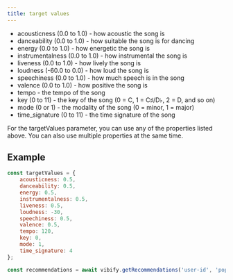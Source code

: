 ```yaml
---
title: target values
---
```



- acousticness (0.0 to 1.0) - how acoustic the song is
- danceability (0.0 to 1.0) - how suitable the song is for dancing
- energy (0.0 to 1.0) - how energetic the song is
- instrumentalness (0.0 to 1.0) - how instrumental the song is
- liveness (0.0 to 1.0) - how lively the song is
- loudness (-60.0 to 0.0) - how loud the song is
- speechiness (0.0 to 1.0) - how much speech is in the song
- valence (0.0 to 1.0) - how positive the song is
- tempo - the tempo of the song
- key (0 to 11) - the key of the song (0 = C, 1 = C♯/D♭, 2 = D, and so on)
- mode (0 or 1) - the modality of the song (0 = minor, 1 = major)
- time_signature (0 to 11) - the time signature of the song

<Aside type="note" title="Note">
    <p>For the targetValues parameter, you can use any of the properties listed above. You can also use multiple properties at the same time.</p>
    <LinkCard
        title="Learn more"
        description="Learn more about the values you can use for the targetValues parameter"
        href="https://developer.spotify.com/documentation/web-api/reference/get-recommendations"
        target="_blank"
    />
</Aside>

## Example

```js
const targetValues = {
    acousticness: 0.5,
    danceability: 0.5,
    energy: 0.5,
    instrumentalness: 0.5,
    liveness: 0.5,
    loudness: -30,
    speechiness: 0.5,
    valence: 0.5,
    tempo: 120,
    key: 0,
    mode: 1,
    time_signature: 4
};

const recommendations = await vibify.getRecommendations('user-id', 'pop', true, true, true, false, true, false, targetValues);
```
